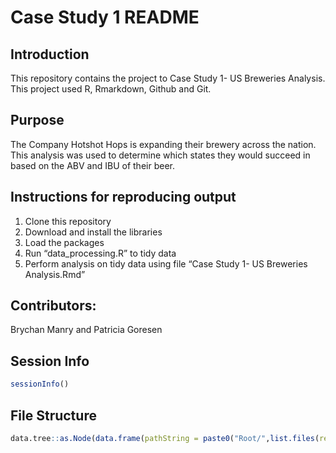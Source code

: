 # Case Study 1 README

## Introduction 
This repository contains the project to Case Study 1- US Breweries Analysis. This project used R, Rmarkdown, Github and Git.

## Purpose 
The Company Hotshot Hops is expanding their brewery across the nation. This analysis was used to determine which states they would succeed in based on the ABV and IBU of their beer. 

## Instructions for reproducing output
 1. Clone this repository
 2. Download and install the libraries
 3. Load the packages
 4. Run "data_processing.R" to tidy data
 5. Perform analysis on tidy data using file "Case Study 1- US Breweries Analysis.Rmd"


## Contributors: 
Brychan Manry and Patricia Goresen

## Session Info
```{r, echo=FALSE}
sessionInfo()
```

## File Structure
```{r}
data.tree::as.Node(data.frame(pathString = paste0("Root/",list.files(recursive = TRUE))))
```

